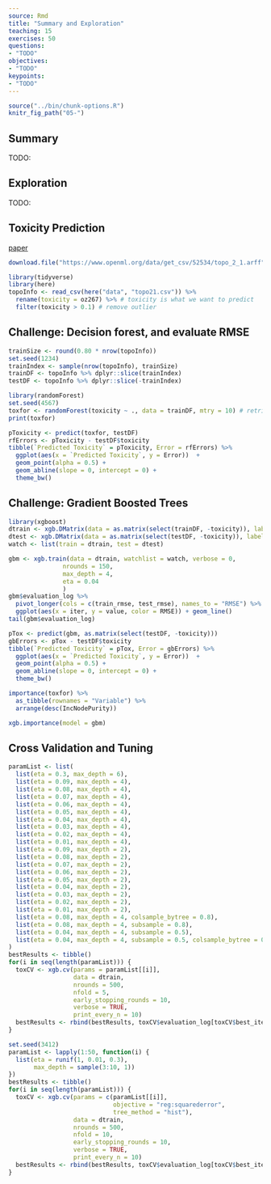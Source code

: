```yaml
---
source: Rmd
title: "Summary and Exploration"
teaching: 15 
exercises: 50
questions:
- "TODO"
objectives:
- "TODO"
keypoints:
- "TODO"
---
```


```r
source("../bin/chunk-options.R")
knitr_fig_path("05-")
```

## Summary

TODO: 

## Exploration

TODO: 

## Toxicity Prediction

[paper](https://doi.org/10.1021/ci034032s)

```r
download.file("https://www.openml.org/data/get_csv/52534/topo_2_1.arff", here("data", "topo21.csv"))
```

```r
library(tidyverse)
library(here)
topoInfo <- read_csv(here("data", "topo21.csv")) %>%
  rename(toxicity = oz267) %>% # toxicity is what we want to predict
  filter(toxicity > 0.1) # remove outlier
```

## Challenge: Decision forest, and evaluate RMSE

```r
trainSize <- round(0.80 * nrow(topoInfo))
set.seed(1234) 
trainIndex <- sample(nrow(topoInfo), trainSize)
trainDF <- topoInfo %>% dplyr::slice(trainIndex)
testDF <- topoInfo %>% dplyr::slice(-trainIndex)
```



```r
library(randomForest)
set.seed(4567)
toxfor <- randomForest(toxicity ~ ., data = trainDF, mtry = 10) # retrict mtry!
print(toxfor)
```




```r
pToxicity <- predict(toxfor, testDF)
rfErrors <- pToxicity - testDF$toxicity
tibble(`Predicted Toxicity` = pToxicity, Error = rfErrors) %>%
  ggplot(aes(x = `Predicted Toxicity`, y = Error))  +
  geom_point(alpha = 0.5) +
  geom_abline(slope = 0, intercept = 0) +
  theme_bw()
```


## Challenge: Gradient Boosted Trees


```r
library(xgboost)
dtrain <- xgb.DMatrix(data = as.matrix(select(trainDF, -toxicity)), label = trainDF$toxicity)
dtest <- xgb.DMatrix(data = as.matrix(select(testDF, -toxicity)), label = testDF$toxicity)
watch <- list(train = dtrain, test = dtest)
```

```r
gbm <- xgb.train(data = dtrain, watchlist = watch, verbose = 0,
               nrounds = 150,
               max_depth = 4,
               eta = 0.04
               )
gbm$evaluation_log %>% 
  pivot_longer(cols = c(train_rmse, test_rmse), names_to = "RMSE") %>% 
  ggplot(aes(x = iter, y = value, color = RMSE)) + geom_line()
tail(gbm$evaluation_log)
```




```r
pTox <- predict(gbm, as.matrix(select(testDF, -toxicity)))
gbErrors <- pTox - testDF$toxicity
tibble(`Predicted Toxicity` = pTox, Error = gbErrors) %>%
  ggplot(aes(x = `Predicted Toxicity`, y = Error))  +
  geom_point(alpha = 0.5) +
  geom_abline(slope = 0, intercept = 0) +
  theme_bw()
```

```r
importance(toxfor) %>% 
  as_tibble(rownames = "Variable") %>% 
  arrange(desc(IncNodePurity))
```

```r
xgb.importance(model = gbm)
```

## Cross Validation and Tuning

```r
paramList <- list(
  list(eta = 0.3, max_depth = 6),
  list(eta = 0.09, max_depth = 4),
  list(eta = 0.08, max_depth = 4),
  list(eta = 0.07, max_depth = 4),
  list(eta = 0.06, max_depth = 4),
  list(eta = 0.05, max_depth = 4),
  list(eta = 0.04, max_depth = 4),
  list(eta = 0.03, max_depth = 4),
  list(eta = 0.02, max_depth = 4),
  list(eta = 0.01, max_depth = 4),
  list(eta = 0.09, max_depth = 2),
  list(eta = 0.08, max_depth = 2),
  list(eta = 0.07, max_depth = 2),
  list(eta = 0.06, max_depth = 2),
  list(eta = 0.05, max_depth = 2),
  list(eta = 0.04, max_depth = 2),
  list(eta = 0.03, max_depth = 2),
  list(eta = 0.02, max_depth = 2),
  list(eta = 0.01, max_depth = 2),
  list(eta = 0.08, max_depth = 4, colsample_bytree = 0.8),
  list(eta = 0.08, max_depth = 4, subsample = 0.8),
  list(eta = 0.04, max_depth = 4, subsample = 0.5),
  list(eta = 0.04, max_depth = 4, subsample = 0.5, colsample_bytree = 0.8)
)
bestResults <- tibble()
for(i in seq(length(paramList))) {
  toxCV <- xgb.cv(params = paramList[[i]], 
                  data = dtrain, 
                  nrounds = 500, 
                  nfold = 5,
                  early_stopping_rounds = 10,
                  verbose = TRUE,
                  print_every_n = 10)
  bestResults <- rbind(bestResults, toxCV$evaluation_log[toxCV$best_iteration])
}
```


```r
set.seed(3412)
paramList <- lapply(1:50, function(i) {
  list(eta = runif(1, 0.01, 0.3),
       max_depth = sample(3:10, 1))
})
bestResults <- tibble()
for(i in seq(length(paramList))) {
  toxCV <- xgb.cv(params = c(paramList[[i]], 
                             objective = "reg:squarederror",
                             tree_method = "hist"), 
                  data = dtrain, 
                  nrounds = 500, 
                  nfold = 10,
                  early_stopping_rounds = 10,
                  verbose = TRUE,
                  print_every_n = 10)
  bestResults <- rbind(bestResults, toxCV$evaluation_log[toxCV$best_iteration])
}
```
